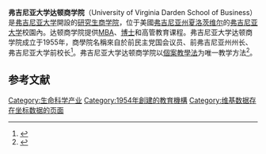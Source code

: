 {{Infobox university
| Name = 弗吉尼亚大学达顿商学院
| image = Darden2.jpg
| caption = 弗吉尼亚大学达顿商学院
| Established = 1955
| type = [[公立大學|公立大學]]
| country = 美國
| state = [[弗吉尼亚州|弗吉尼亚州]]
| city = [[夏洛蒂鎮|夏洛蒂鎮]]
| coor = {{coord|38.052096|-78.513901|type:edu|display=inline,title}}
| website = {{url|https://www.darden.virginia.edu/}}
}}'''弗吉尼亚大学达顿商学院'''（University of Virginia Darden School of Business）是[[弗吉尼亚大学|弗吉尼亚大学]]開設的[[研究生|研究生]][[商学院|商学院]]，位于美國[[弗吉尼亚州|弗吉尼亚州]][[夏洛茨维尔|夏洛茨维尔]]的[[弗吉尼亚大学|弗吉尼亚大学]]校園內。达顿商学院提供[[工商管理碩士|MBA]]、[[哲學博士|博士]]和高管教育课程。弗吉尼亚大学达顿商学院成立于1955年，商學院名稱來自於前民主党国会议员、前弗吉尼亚州州长、弗吉尼亚大学前校长{{link-en|科尔盖特·达登|Colgate Darden}}<ref>{{Cite web|title=And the Happiest City in America Is...|url=https://www.goodhousekeeping.com/health/wellness/happiest-cities-in-america|author=Friedman|date=21 July 2014|first=Megan|work=Good Housekeeping|access-date=2021-03-22|archive-date=2015-03-14|archive-url=https://web.archive.org/web/20150314021631/http://www.goodhousekeeping.com/health/wellness/happiest-cities-in-america|dead-url=no}}</ref>。弗吉尼亚大学达顿商学院以[[個案教學法|個案教學法]]为唯一教学方法<ref>{{Cite web|title=What is the Case Method?|url=https://www.darden.virginia.edu/mba/academics/case-method/what-is-case-method/|work=www.darden.virginia.edu|access-date=2021-03-22|archive-date=2019-04-30|archive-url=https://web.archive.org/web/20190430032846/https://www.darden.virginia.edu/mba/academics/case-method/what-is-case-method/|dead-url=no}}</ref>。

==参考文献==
{{reflist}}

[[Category:生命科学产业|Category:生命科学产业]]
[[Category:1954年創建的教育機構|Category:1954年創建的教育機構]]
[[Category:维基数据存在坐标数据的页面|Category:维基数据存在坐标数据的页面]]